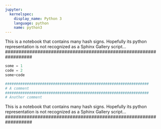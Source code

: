```yaml
---
jupyter:
  kernelspec:
    display_name: Python 3
    language: python
    name: python3
---
```


##################################################################
This is a notebook that contains many hash signs.
Hopefully its python representation is not recognized as a Sphinx Gallery script...
##################################################################

```python
some = 1
code = 2
some+code

##################################################################
# A comment
##################################################################
# Another comment
```

##################################################################
This is a notebook that contains many hash signs.
Hopefully its python representation is not recognized as a Sphinx Gallery script...
##################################################################
